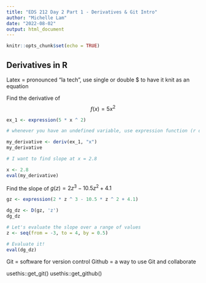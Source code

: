 ```yaml
---
title: "EDS 212 Day 2 Part 1 - Derivatives & Git Intro"
author: "Michelle Lam"
date: "2022-08-02"
output: html_document
---
```


```r
knitr::opts_chunk$set(echo = TRUE)
```

## Derivatives in R
Latex = pronounced "la tech", use single or double $ to have it knit as an equation

Find the derivative of $$f(x) = 5x^2$$

```r
ex_1 <- expression(5 * x ^ 2)

# whenever you have an undefined variable, use expression function (r doesn't need to know variable to store as value)

my_derivative <- deriv(ex_1, "x")
my_derivative

# I want to find slope at x = 2.8

x <- 2.8
eval(my_derivative)
```


Find the slope of $g(z) = 2z^3-10.5z^2+4.1$

```r
gz <- expression(2 * z ^ 3 - 10.5 * z ^ 2 + 4.1)

dg_dz <- D(gz, 'z')
dg_dz

# Let's evaluate the slope over a range of values
z <- seq(from = -3, to = 4, by = 0.5)

# Evaluate it!
eval(dg_dz)
```

Git = software for version control
Github = a way to use Git and collaborate 

usethis::get_git()
usethis::get_github()
